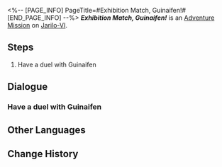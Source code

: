<%-- [PAGE_INFO]
PageTitle=#Exhibition Match, Guinaifen!#
[END_PAGE_INFO] --%>
{{Stub|Dialogue.}}
{{Mission Infobox
|id            = 8014146
|title         = 
|image         = <!--Mission Exhibition Match, Guinaifen!.png-->
|type          = Adventure
|event_name    = 
|chapter       = 
|requirements  = 
|summary       = <!--official mission summary from Fate's Atlas-->
|characters    = Guinaifen; Trailblazer
|startLocation = [[Jarilo-VI]] - [[Old Weapon Testing Ground]]
|world         = Jarilo-VI
|area          = Old Weapon Testing Ground
|prev          = 
|next          = 
|exp           = 
|credits       = 
|stellarJade   = 
|other         = 
}}
'''''Exhibition Match, Guinaifen!''''' is an [[Adventure Mission]] on [[Jarilo-VI]].

==Steps==
# Have a duel with Guinaifen

<!--
==Gameplay Notes==

--><!--
==Trial Character==

-->
==Dialogue==
{{Stub Dialogue}}
===Have a duel with Guinaifen===
{{Mission Description|type=adventure|location=Old Weapon Testing Ground|The core gameplay loop behind Aetherium Wars is "dueling." Challenge different players and show your true strength!}}
{{Dialogue Start}}
:{{tx}}
{{Dialogue End}}

==Other Languages==
{{Other Languages
|en   = Exhibition Match, Guinaifen!
|zhs  = 表演赛！桂乃芬
|zht  = 表演賽！桂乃芬
|ja   = エキシビションマッチ！桂乃芬
|ko   = 시범 경기! 계네빈
|es   = Encuentro de exhibición: Guinaifen
|fr   = Rencontre amicale&nbsp;: Guinaifen&nbsp;!
|ru   = Показательный матч! Гуйнайфэнь!
|th   = แมตช์กระชับมิตร! Guinaifen
|vi   = Giải Biểu Diễn! Guinaifen
|de   = Schaukampf, Guinaifen!
|id   = Pertandingan Ekshibisi, Guinaifen!
|pt   = Batalha de Exibição, Guinaifen!
}}

==Change History==
{{Change History|1.4}}
